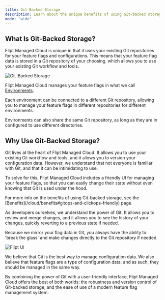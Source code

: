 ```yaml
---
title: Git-Backed Storage
description: Learn about the unique benefits of using Git-backed storage with Flipt Managed Cloud
mode: "wide"
---
```


## What Is Git-Backed Storage?

Flipt Managed Cloud is unique in that it uses your existing Git repositories for your feature flags and configurations. This means that your feature flag data is stored in a Git repository of your choosing, which allows you to use your existing Git workflow and tools.

![Git-Backed Storage](/images/cloud/features/git/feature-flag-in-repository.png)

Flipt Managed Cloud manages your feature flags in what we call [Environments](/cloud/concepts#environments).

Each environment can be connected to a different Git repository, allowing you to manage your feature flags in different repositories for different environments.

<Tip>
  Environments can also share the same Git repository, as long as they are in
  configured to use different directories.
</Tip>

## Why Use Git-Backed Storage?

Git lives at the heart of Flipt Managed Cloud. It allows you to use your existing Git workflow and tools, and it allows you to version your configuration data. However, we understand that not everyone is familiar with Git, and that it can be intimidating to use.

To solve for this, Flipt Managed Cloud includes a friendly UI for managing your feature flags, so that you can easily change their state without even knowing that Git is used under the hood.

<Note>
  For more info on the benefits of using Git-backed storage, see the
  [Benefits](/cloud/benefits#gitops-and-clickops-friendly) page.
</Note>

As developers ourselves, we understand the power of Git. It allows you to review and merge changes, and it allows you to see the history of your changes, quickly reverting to a previous state if needed.

Because we mirror your flag data in Git, you always have the ability to 'break the glass' and make changes directly to the Git repository if needed.

![Flipt UI](/images/cloud/features/git/feature-flag-in-ui.png)

We believe that Git is the best way to manage configuration data. We also believe that feature flags are a type of configuration data, and as such, they should be managed in the same way.

By combining the power of Git with a user-friendly interface, Flipt Managed Cloud offers the best of both worlds: the robustness and version control of Git-backed storage, and the ease of use of a modern feature flag management system.